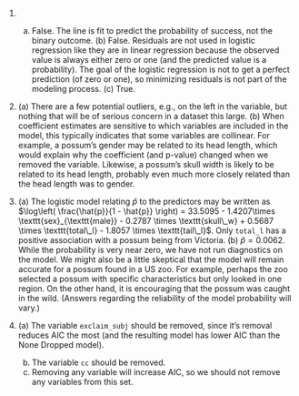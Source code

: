 1.  

    (a) False. The line is fit to predict the probability of success, not the binary outcome. (b) False. Residuals are not used in logistic regression like they are in linear regression because the observed value is always either zero or one (and the predicted value is a probability). The goal of the logistic regression is not to get a perfect prediction (of zero or one), so minimizing residuals is not part of the modeling process. (c) True.

        \addtocounter{enumi}{1}

2.  \(a\) There are a few potential outliers, e.g., on the left in the variable, but nothing that will be of serious concern in a dataset this large.
    (b) When coefficient estimates are sensitive to which variables are included in the model, this typically indicates that some variables are collinear.
    For example, a possum's gender may be related to its head length, which would explain why the coefficient (and p-value) changed when we removed the variable.
    Likewise, a possum's skull width is likely to be related to its head length, probably even much more closely related than the head length was to gender.

    \addtocounter{enumi}{1}

3.  \(a\) The logistic model relating $\hat{p}$ to the predictors may be written as $\log\left( \frac{\hat{p}}{1 - \hat{p}} \right) = 33.5095 - 1.4207\times \texttt{sex}_{\texttt{male}} - 0.2787 \times \texttt{skull\_w} + 0.5687 \times \texttt{total\_l} - 1.8057 \times \texttt{tail\_l}$.
    Only `total_l` has a positive association with a possum being from Victoria.
    (b) $\hat{p} = 0.0062$.
    While the probability is very near zero, we have not run diagnostics on the model.
    We might also be a little skeptical that the model will remain accurate for a possum found in a US zoo.
    For example, perhaps the zoo selected a possum with specific characteristics but only looked in one region.
    On the other hand, it is encouraging that the possum was caught in the wild.
    (Answers regarding the reliability of the model probability will vary.)

    \addtocounter{enumi}{1}

4.  \(a\) The variable `exclaim_subj` should be removed, since it's removal reduces AIC the most (and the resulting model has lower AIC than the None Dropped model).
    (b) The variable `cc` should be removed.
    (c) Removing any variable will increase AIC, so we should not remove any variables from this set.

    \addtocounter{enumi}{1}

